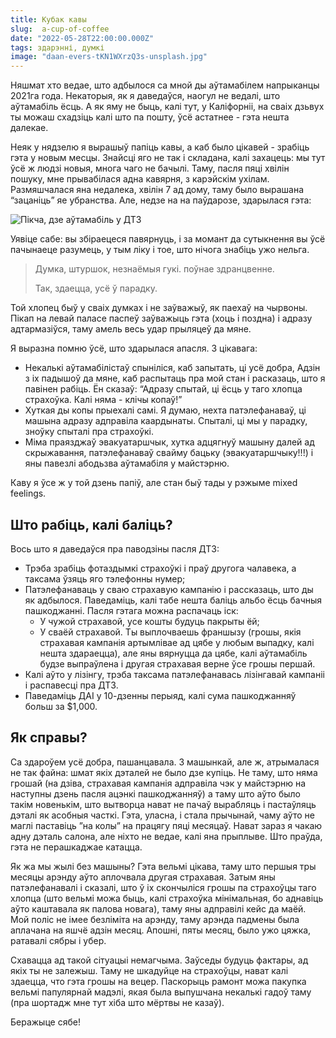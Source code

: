 ```yaml
---
title: Кубак кавы
slug:  a-cup-of-coffee
date: "2022-05-28T22:00:00.000Z"
tags: здарэнні, думкі
image: "daan-evers-tKN1WXrzQ3s-unsplash.jpg"
---
```


Няшмат хто ведае, што адбылося са мной ды аўтамабілем напрыканцы 2021га года. Некаторыя, як я даведаўся, наогул не ведалі, што аўтамабіль ёсць. А як яму не быць, калі тут, у Каліфорніі, на сваіх дзьвух ты можаш схадзіць калі што па пошту, ўсё астатнее - гэта нешта далекае.

Неяк у нядзелю я вырашыў папіць кавы, а каб было цікавей - зрабіць гэта у новым месцы. Знайсці яго не так і складана, калі захацець: мы тут ўсё ж людзі новыя, многа чаго не бачылі. Таму, пасля пяці хвілін пошуку, мне прывабілася адна кавярня, з карэйскім ухілам. Размяшчалася яна недалека, хвілін 7 ад дому, таму было вырашана “зацаніць” яе убранства. Але, недзе на на паўдарозе, здарылася гэта:

![Пікча, дзе аўтамабіль у ДТЗ](accident.jpg)

Уявіце сабе: вы збіраецеся павярнуць, і за момант да сутыкнення вы ўсё пачынаеце разумець, у тым ліку і тое, што нічога знабіць ужо нельга. 

> Думка, штуршок, незнаёмыя гукі. поўнае здранцвенне. 
>
> Так, здаецца, усё ў парадку.

Той хлопец быў у сваіх думках і не заўважыў, як паехаў на чырвоны. Пікап на левай паласе паспеў заўважыць гэта  (хоць і поздна) і адразу адтармазіўся, таму амель весь удар прыляцеў да мяне.

Я выразна помню ўсё, што здарылася апасля. З цікавага:
- Некалькі аўтамабілістаў спыніліся, каб запытать, ці усё добра, Адзін з іх падышоў да мяне, каб распытаць пра мой стан і расказаць, што я павінен рабіць. Ён сказаў: “Адразу спытай, ці ёсць у таго хлопца страхоўка. Калі няма - клічы копаў!”
- Хуткая ды копы прыехалі самі. Я думаю, нехта патэлефанаваў, ці машына адразу адправіла каардынаты. Спыталі, ці мы у парадку, зноўку спыталі пра страхоўкі.
- Міма праязджаў эвакуатаршчык, хутка адцягнуў машыну далей ад скрыжавання, патэлефанаваў свайму бацьку (эвакуатаршчыку!!!) і яны павезлі абодьзва аўтамабіля у майстэрню.

Каву я ўсе ж у той дзень папіў, але стан быў тады у рэжыме mixed feelings.


## Што рабіць, калi баліць?
Вось што я даведаўся пра паводзіны пасля ДТЗ:
- Трэба зрабіць фотаздымкі страхоўкі і праў другога чалавека, а таксама ўзяць яго тэлефонны нумер;
- Патэлефанаваць у сваю страхавую кампанію і рассказаць, што ды як адбылося. Паведаміць, калі табе нешта баліць альбо ёсць бачныя пашкоджанні. Пасля гэтага можна распачаць іск:
    -  У чужой страхавой, усе кошты будуць пакрыты ёй;
    -  У сваёй страхавой. Ты выплочваешь франшызу (грошы, якія страхавая кампанія артымлівае ад цябе у любым выпадку, калі нешта здараецца), але яны вярнуцца да цябе, калі аўтамабіль будзе выпраўлена і другая страхавая верне ўсе грошы першай.
- Калі аўто у лізінгу, трэба таксама патэлефанавась лізінгавай кампаніі і распавесці пра ДТЗ.
- Паведаміць ДАІ у 10-дзенны перыяд, калі сума пашкоджанняў больш за $1,000.


## Як справы?
Са здароўем усё добра, пашанцавала. З машынкай, але ж, атрымалася не так файна: шмат якіх дэталей не было дзе купіць. Не таму, што няма грошай (на дзіва, страхавая кампанія адправіла чэк у майстэрню на наступны дзень пасля ацэнкі пашкоджанняў) а таму што аўто было такім новенькім, што вытворца нават не пачаў вырабляць і пастаўляць дэталі як асобныя часткі. Гэта, уласна, і стала прычынай, чаму аўто не маглі паставіць ”на колы” на працягу пяці месяцаў. Нават зараз я чакаю адну дэталь салона, але ніхто не ведае, калі яна прыплыве. Што праўда, гэта не перашкаджае катацца. 

Як жа мы жылі без машыны? Гэта вельмі цікава, таму што першыя тры месяцы арэнду аўто аплочвала другая страхавая. Затым яны патэлефанавалі і сказалі, што ў іх скончыліся грошы па страхоўцы таго хлопца (што вельмі можа быць, калі страхоўка мінімальная, бо аднавіць аўто каштавала як палова новага), таму яны адправілі кейс да маёй. Мой поліс не імее безліміта на арэнду, таму арэнда падмены была аплачана на яшчё адзін месяц. Апошні, пяты месяц, было ужо цяжка, ратавалі сябры і убер. 

Схавацца ад такой сітуацыі немагчыма. Заўседы будуць фактары, ад якіх ты не залежыш. Таму не шкадуйце на страхоўцы, нават калі здаецца, что гэта грошы на вецер. Паскорыць рамонт можа пакупка вельмі папулярнай мадэлі, якая была выпушчана некалькі гадоў таму (пра шортадж мне тут хіба што мёртвы не казаў). 

Беражыце сябе!